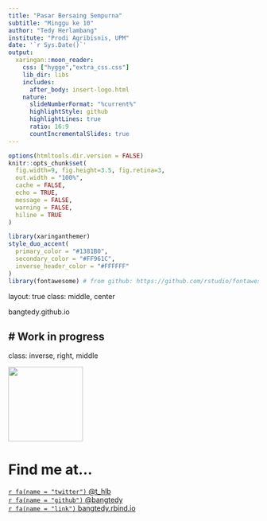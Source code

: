 ```yaml
---
title: "Pasar Bersaing Sempurna"
subtitle: "Minggu ke 10"
author: "Tedy Herlambang"
institute: "Prodi Agribisnis, UPM"
date: '`r Sys.Date()`'
output:
  xaringan::moon_reader:
    css: ["hygge","extra_css.css"]
    lib_dir: libs
    includes:
      after_body: insert-logo.html
    nature:
      slideNumberFormat: "%current%"
      highlightStyle: github
      highlightLines: true
      ratio: 16:9
      countIncrementalSlides: true
---
```

```r
options(htmltools.dir.version = FALSE)
knitr::opts_chunk$set(
  fig.width=9, fig.height=3.5, fig.retina=3,
  out.width = "100%",
  cache = FALSE,
  echo = TRUE,
  message = FALSE, 
  warning = FALSE,
  hiline = TRUE
)
```

```r
library(xaringanthemer)
style_duo_accent(
  primary_color = "#1381B0",
  secondary_color = "#FF961C",
  inverse_header_color = "#FFFFFF"
)
library(fontawesome) # from github: https://github.com/rstudio/fontawesome
```
layout: true
class: middle, center
  
<div class="my-footer"><span>bangtedy.github.io</span></div>

<!-- this adds the link footer to all slides, depends on my-footer class in css-->
---

# Work in progress
---
class: inverse, right, middle

<img class= "circle" src="https://github.com/bangtedy.png" width="150px"/>

# Find me at...

[`r fa(name = "twitter")` @t_hlb](http://twitter.com/t_hlb)  
[`r fa(name = "github")` @bangtedy](https://github.com/bangtedy)  
[`r fa(name = "link")` bangtedy.rbind.io](https://bangtedy.rbind.io)